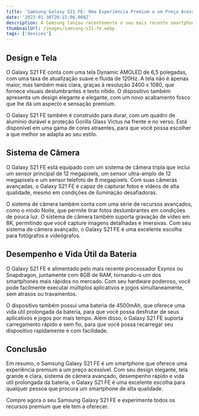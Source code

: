 ```yaml
---
title: 'Samsung Galaxy S21 FE: Uma Experiência Premium a um Preço Acessível'
date: '2023-01-30T20:15:06.000Z'
description: A Samsung lançou recentemente o seu mais recente smartphone, o Galaxy S21 FE, e está causando muito alvoroço na comunidade de tecnologia. Com seus recursos premium, design elegante e preço acessível, o Galaxy S21 FE é apontado para ser um dos smartphones mais quentes do ano.
thumbnailUrl: /images/samsung-s21-fe.webp
tags: ['devices']
---
```


## Design e Tela

O Galaxy S21 FE conta com uma tela Dynamic AMOLED de 6,5 polegadas, com uma taxa de atualização suave e fluida de 120Hz. A tela não é apenas maior, mas também mais clara, graças à resolução 2400 x 1080, que fornece visuais deslumbrantes e texto nítido. O dispositivo também apresenta um design elegante e elegante, com um novo acabamento fosco que lhe dá um aspecto e sensação premium.

O Galaxy S21 FE também é construído para durar, com um quadro de alumínio durável e proteção Gorilla Glass Victus na frente e no verso. Está disponível em uma gama de cores atraentes, para que você possa escolher a que melhor se adapta ao seu estilo.

## Sistema de Câmera

O Galaxy S21 FE está equipado com um sistema de câmera tripla que inclui um sensor principal de 12 megapixels, um sensor ultra-amplo de 12 megapixels e um sensor telefoto de 8 megapixels. Com suas câmeras avançadas, o Galaxy S21 FE é capaz de capturar fotos e vídeos de alta qualidade, mesmo em condições de iluminação desafiadoras.

O sistema de câmera também conta com uma série de recursos avançados, como o modo Noite, que permite tirar fotos deslumbrantes em condições de pouca luz. O sistema de câmera também suporta gravação de vídeo em 8K, permitindo que você capture imagens detalhadas e imersivas. Com seu sistema de câmera avançado, o Galaxy S21 FE é uma excelente escolha para fotógrafos e videógrafos.

## Desempenho e Vida Útil da Bateria

O Galaxy S21 FE é alimentado pelo mais recente processador Exynos ou Snapdragon, juntamente com 8GB de RAM, tornando-o um dos smartphones mais rápidos no mercado. Com seu hardware poderoso, você pode facilmente executar múltiplos aplicativos e jogos simultaneamente, sem atrasos ou travamentos.

O dispositivo também possui uma bateria de 4500mAh, que oferece uma vida útil prolongada da bateria, para que você possa desfrutar de seus aplicativos e jogos por mais tempo. Além disso, o Galaxy S21 FE suporta carregamento rápido e sem fio, para que você possa recarregar seu dispositivo rapidamente e com facilidade.

## Conclusão

Em resumo, o Samsung Galaxy S21 FE é um smartphone que oferece uma experiência premium a um preço acessível. Com seu design elegante, tela grande e clara, sistema de câmera avançado, desempenho rápido e vida útil prolongada da bateria, o Galaxy S21 FE é uma excelente escolha para qualquer pessoa que procura um smartphone de alta qualidade.

Compre agora o seu Samsung Galaxy S21 FE e experimente todos os recursos premium que ele tem a oferecer.

